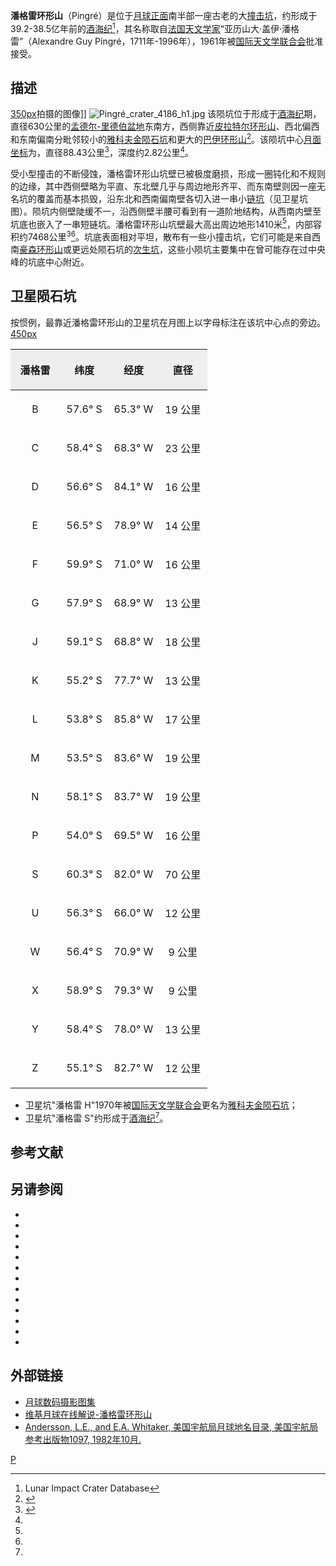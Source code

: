 {{lunar crater data|
 image=Pingré crater 4179 h3.jpg|240px|
 caption=月球轨道器4号拍摄的图像|
 latitude=58.64|
 N_or_S=S|
 longitude=73.95|
 E_or_W=W|
 diameter=88.43公里|
 depth=2.82公里|
 colong=76|
 eponym=亚历山大·盖·潘格雷}}

'''潘格雷环形山'''（Pingré）是位于[[月球正面|月球正面]]南半部一座古老的大[[撞击坑|撞击坑]]，约形成于39.2-38.5亿年前的[[酒海纪|酒海纪]]<ref name=LICD>Lunar Impact Crater Database</ref>，其名称取自[[法国|法国]][[天文学家|天文学家]]“亚历山大·盖伊·潘格雷”（Alexandre Guy Pingré，1711年-1996年），1961年被[[国际天文学联合会|国际天文学联合会]]批准接受。

==描述==
[[image:Pingré_-_LROC_-_WAC.JPG|350px]]拍摄的图像]]  
[[Image:Pingré_crater_4186_h1.jpg|thumb]]
该陨坑位于形成于[[酒海纪|酒海纪]]期，直径630公里的[[孟德尔-里德伯盆地|孟德尔-里德伯盆地]]东南方，西侧靠近[[皮拉特尔环形山|皮拉特尔环形山]]、西北偏西和东南偏南分毗邻较小的[[雅科夫金陨石坑|雅科夫金陨石坑]]和更大的[[巴伊环形山|巴伊环形山]]<ref>{{Cite web |url=http://planetarynames.wr.usgs.gov/images/Lunar/lac_124_lo.pdf |title=Crater Pingré on the map LAC-124. |access-date=2017-04-07 |archive-date=2020-07-14 |archive-url=https://web.archive.org/web/20200714123952/https://planetarynames.wr.usgs.gov/images/Lunar/lac_124_lo.pdf |dead-url=no }}</ref>。该陨坑中心[[月面坐标|月面坐标]]为{{Coord|58.64|S|73.95|W|globe:Moon|nogoogle=1|noosm=1}}，直径88.43公里<ref name="IAU">{{Cite web |url=http://planetarynames.wr.usgs.gov/Feature/4735 |title=Directory of the International Astronomical Union |access-date=2017-04-07 |archive-date=2019-11-13 |archive-url=https://web.archive.org/web/20191113150921/https://planetarynames.wr.usgs.gov/Feature/4735 |dead-url=no }}</ref>，深度约2.82公里<ref name="LICD"/>。

受小型撞击的不断侵蚀，潘格雷环形山坑壁已被极度磨损，形成一圈钝化和不规则的边缘，其中西侧壁略为平直、东北壁几乎与周边地形齐平、而东南壁则因一座无名坑的覆盖而基本损毁，沿东北和西南偏南壁各切入进一串小[[链坑|链坑]]（见卫星坑图）。陨坑内侧壁陡缓不一，沿西侧壁半腰可看到有一道阶地结构，从西南内壁至坑底也嵌入了一串短链坑。潘格雷环形山坑壁最大高出周边地形1410米<ref name="LICD"/>，内部容积约7468公里<sup>3</sup><ref name="LICD"/>。坑底表面相对平坦，散布有一些小撞击坑，它们可能是来自西南[[豪森环形山|豪森环形山]]或更远处陨石坑的[[次级撞击坑|次生坑]]，这些小陨坑主要集中在曾可能存在过中央峰的坑底中心附近。

==卫星陨石坑==
按惯例，最靠近潘格雷环形山的卫星坑在月图上以字母标注在该坑中心点的旁边。
[[image:Pingre_sattelite_craters_map.jpg|450px]]

{| class="wikitable"
!width="25%" style="background:#eeeeee;" |潘格雷 
!width="25%" style="background:#eeeeee;" |纬度
!width="25%" style="background:#eeeeee;" |经度
!width="25%" style="background:#eeeeee;" |直径
|-
|align="center"|B
|align="center"|57.6° S
|align="center"|65.3° W
|align="center"|19 公里
|-
|align="center"|C
|align="center"|58.4° S
|align="center"|68.3° W
|align="center"|23 公里
|-
|align="center"|D
|align="center"|56.6° S
|align="center"|84.1° W
|align="center"|16 公里
|-
|align="center"|E
|align="center"|56.5° S
|align="center"|78.9° W
|align="center"|14 公里
|-
|align="center"|F
|align="center"|59.9° S
|align="center"|71.0° W
|align="center"|16 公里
|-
|align="center"|G
|align="center"|57.9° S
|align="center"|68.9° W
|align="center"|13 公里
|-
|align="center"|J
|align="center"|59.1° S
|align="center"|68.8° W
|align="center"|18 公里
|-
|align="center"|K
|align="center"|55.2° S
|align="center"|77.7° W
|align="center"|13 公里
|-
|align="center"|L
|align="center"|53.8° S
|align="center"|85.8° W
|align="center"|17 公里
|-
|align="center"|M
|align="center"|53.5° S
|align="center"|83.6° W
|align="center"|19 公里
|-
|align="center"|N
|align="center"|58.1° S
|align="center"|83.7° W
|align="center"|19 公里
|-
|align="center"|P
|align="center"|54.0° S
|align="center"|69.5° W
|align="center"|16 公里
|-
|align="center"|S
|align="center"|60.3° S
|align="center"|82.0° W
|align="center"|70 公里
|-
|align="center"|U
|align="center"|56.3° S
|align="center"|66.0° W
|align="center"|12 公里
|-
|align="center"|W
|align="center"|56.4° S
|align="center"|70.9° W
|align="center"|9 公里
|-
|align="center"|X
|align="center"|58.9° S
|align="center"|79.3° W
|align="center"|9 公里
|-
|align="center"|Y
|align="center"|58.4° S
|align="center"|78.0° W
|align="center"|13 公里
|-
|align="center"|Z
|align="center"|55.1° S
|align="center"|82.7° W
|align="center"|12 公里
|}{{clear}}
* 卫星坑"潘格雷 H"1970年被[[国际天文学联合会|国际天文学联合会]]更名为[[雅科夫金陨石坑|雅科夫金陨石坑]]；
* 卫星坑"潘格雷 S"约形成于[[酒海纪|酒海纪]]<ref name="LICD"/>。

==参考文献==
{{reflist}}

==另请参阅==
* {{refbegin}}
* {{cite book
  | last1 = Andersson
  | first1 = L. E.
  | last2 = Whitaker
  | first2 = E. A.
  | authorlink2 = Ewen Whitaker
  | date = 1982
  | title = [[NASA|NASA]] Catalogue of Lunar Nomenclature
  | publisher = NASA RP-1097
  | ref = harv
  }}
* {{cite web
  | last = Blue
  | first = Jennifer
  | date = July 25, 2007
  | title = Gazetteer of Planetary Nomenclature
  | publisher = [[United_States_Geological_Survey|USGS]]
  | url = http://planetarynames.wr.usgs.gov/
  | accessdate = 2007-08-05
  | ref = harv
  | archive-date = 2018-12-25
  | archive-url = https://web.archive.org/web/20181225170157/https://planetarynames.wr.usgs.gov/
  | dead-url = no
  }}
* {{cite book
  | last1 = Bussey
  | first1 = B.
  | authorlink1 = Ben Bussey
  | last2 = Spudis
  | first2 = P.
  | authorlink2 = Paul Spudis
  | date = 2004
  | title = The Clementine Atlas of the Moon
  | publisher = Cambridge University Press
  | location = New York
  | isbn = 978-0-521-81528-4
  | ref = harv
  }}
* {{cite book
  | last1 = Cocks
  | first1 = Elijah E.
  | last2 = Cocks
  | first2 = Josiah C.
  | date = 1995
  | title = Who's Who on the Moon: A Biographical Dictionary of Lunar Nomenclature
  | url = https://archive.org/details/isbn_9780936389271
  | publisher = Tudor Publishers
  | isbn = 978-0-936389-27-1
  | ref = harv
  }}
* {{cite web
  | last = McDowell
  | first = Jonathan
  | date = July 15, 2007
  | url = http://host.planet4589.org/astro/lunar/
  | title = Lunar Nomenclature
  | publisher = Jonathan's Space Report
  | accessdate = 2007-10-24
  | ref = harv
  | archive-date = 2018-12-25
  | archive-url = https://web.archive.org/web/20181225170156/http://host.planet4589.org/astro/lunar/
  | dead-url = no
  }}
* {{cite journal| last1 = Menzel| first1 = D. H.| last2 = Minnaert| first2 = M.| last3 = Levin| first3 = B.| last4 = Dollfus| first4 = A.| last5 = Bell| first5 = B.| title = Report on Lunar Nomenclature by the Working Group of Commission 17 of the IAU| doi = 10.1007/BF00171763| journal = Space Science Reviews| volume = 12| issue = 2| pages = 136–186| year = 1971| pmid = | pmc =| bibcode = 1971SSRv...12..136M| ref = harv}}
* {{cite book
  | first = Patrick
  | last = Moore
  | authorlink = Patrick Moore
  | date = 2001
  | title = On the Moon
  | url = https://archive.org/details/patrickmooreonmo00patr
  | publisher = Sterling Publishing Co
  | isbn = 978-0-304-35469-6
  | ref = harv
  }}
* {{cite book
  | first = Fred W.
  | last = Price
  | date = 1988
  | title = The Moon Observer's Handbook
  | publisher = Cambridge University Press
  | isbn = 978-0-521-33500-3
  | ref = harv
  }}
* {{cite book
  | last = Rükl
  | first = Antonín
  | authorlink = Antonín Rükl
  | date = 1990
  | title = Atlas of the Moon
  | publisher = Kalmbach Books
  | isbn = 978-0-913135-17-4
  | ref = harv
  }}
* {{cite book
  | last = Webb
  | first = Rev. T. W.
  | authorlink = Thomas William Webb
  | date = 1962
  | title = Celestial Objects for Common Telescopes
  | url = https://archive.org/details/celestialobjects00webb
  | edition = 6th revised
  | publisher = Dover
  | isbn = 978-0-486-20917-3
  | ref = harv
  }}
* {{cite book
  | first = Ewen A.
  | last = Whitaker
  | authorlink = Ewen Whitaker
  | date = 1999
  | title = Mapping and Naming the Moon
  | publisher = Cambridge University Press
  | isbn = 978-0-521-62248-6
  | ref = harv
  }}
* {{cite book
  | first = Peter T.
  | last = Wlasuk
  | date = 2000
  | title = Observing the Moon
  | publisher = Springer
  | isbn = 978-1-85233-193-1
  | ref = harv
 }}
{{refend}}

==外部链接==
* [http://www.lpi.usra.edu/resources/lunar_orbiter/bin/srch_nam.shtml?Pingre%7C0 月球数码摄影图集] {{Wayback|url=http://www.lpi.usra.edu/resources/lunar_orbiter/bin/srch_nam.shtml?Pingre%7C0 |date=20201127013947 }}
* [http://the-moon.wikispaces.com/Pingre 维基月球在线解说-潘格雷环形山]
* [http://planet4589.org/astro/lunar/RP-1097.pdf Andersson, L.E., and E.A. Whitaker, 美国宇航局月球地名目录, 美国宇航局参考出版物1097, 1982年10月.] {{Wayback|url=http://planet4589.org/astro/lunar/RP-1097.pdf |date=20141006125838 }}

[[Category:月球环形山|P]]
{{月球環形山 (O-Q)}}